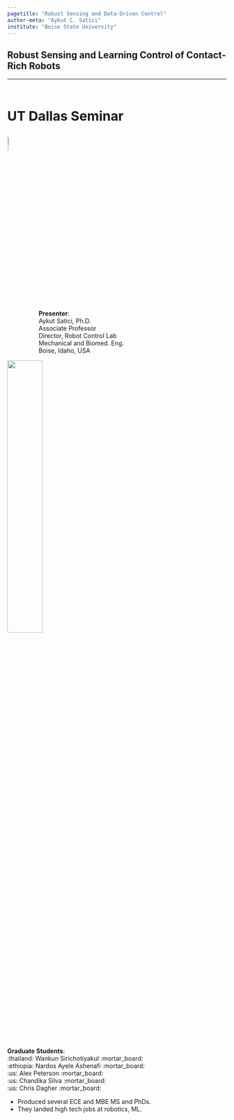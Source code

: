 ```yaml
---
pagetitle: "Robust Sensing and Data-Driven Control"
author-meta: "Aykut C. Satici"
institute: "Boise State University"
---
```


## Robust Sensing and Learning Control of Contact-Rich Robots {.center .smaller}
<!-- ###################################################################### -->

<hr>

::: {.r-stack style="font-size: 30px"}
<br>
<span style="font-weight: bold;">UT Dallas Seminar</span>
:::

::: {.center}
![](./contents/assets/UT_Dallas_2_Color_Emblem.svg){width="9%" fig-align="center"}
:::


<br/>

::: {layout="[50, 50, 50]"}
<span style="margin-left: 72px">__Presenter__:</span> <br>
<span style="margin-left: 72px">Aykut Satici, Ph.D.</span> <br>
<span style="margin-left: 72px">Associate Professor</span> <br>
<span style="margin-left: 72px">Director, Robot Control Lab</span> <br>
<span style="margin-left: 72px">Mechanical and Biomed. Eng.</span> <br>
<span style="margin-left: 72px">Boise, Idaho, USA</span>


![](./contents/assets/boisestate-stackedlogo-2color-rgb_v2.png){width="40%" fig-align="center"}

__Graduate Students__: <br/>
:thailand: Wankun Sirichotiyakul :mortar_board: <br/>
:ethiopia: Nardos Ayele Ashenafi :mortar_board: <br/>
:us: Alex Peterson :mortar_board: <br/>
:us: Chandika Silva :mortar_board: <br/>
:us: Chris Dagher :mortar_board: <br/>
:::

::: {.notes}
* Produced several ECE and MBE MS and PhDs.
* They landed high tech jobs at robotics, ML.
:::

<!--
## Peer-Reviewed Contributions

<br>

:::: {.columns}
::: {.column width="50%"}
### <span style="font-variant:small-caps;">NeuralPbc</span>

<ul>
<li class="fragment highlight-red" data-fragment-index="0">ISER 2020</li>
<li class="fragment highlight-red" data-fragment-index="0">CCTA 2021</li>
<li class="fragment highlight-blue" data-fragment-index="0">ACC 2022</li>
<li class="fragment highlight-blue" data-fragment-index="0">L-CSS 2022<sup>1</sup></li>
</ul>

:::
::: {.column width="50%"}
### <span style="font-variant:small-caps;">NeuralIdaPbc</span>

<ul>
<li class="fragment highlight-red" data-fragment-index="0">*IJC 2021*</li>
<li class="fragment highlight-blue" data-fragment-index="0">*TACON 2022*[^underreview]</li>
</ul>
:::
::::

[^underreview]: Under review

::: {.notes}
* ISER - International Symposium on Experimental Robotics
* CCTA - Conference on Control Technology and Applications
* ACC - American Control Conference
* LCSS - Control Systems Letters
* IJC - International Journal of Control
* TACON - Transactions on Automatic Control
:::
-->
